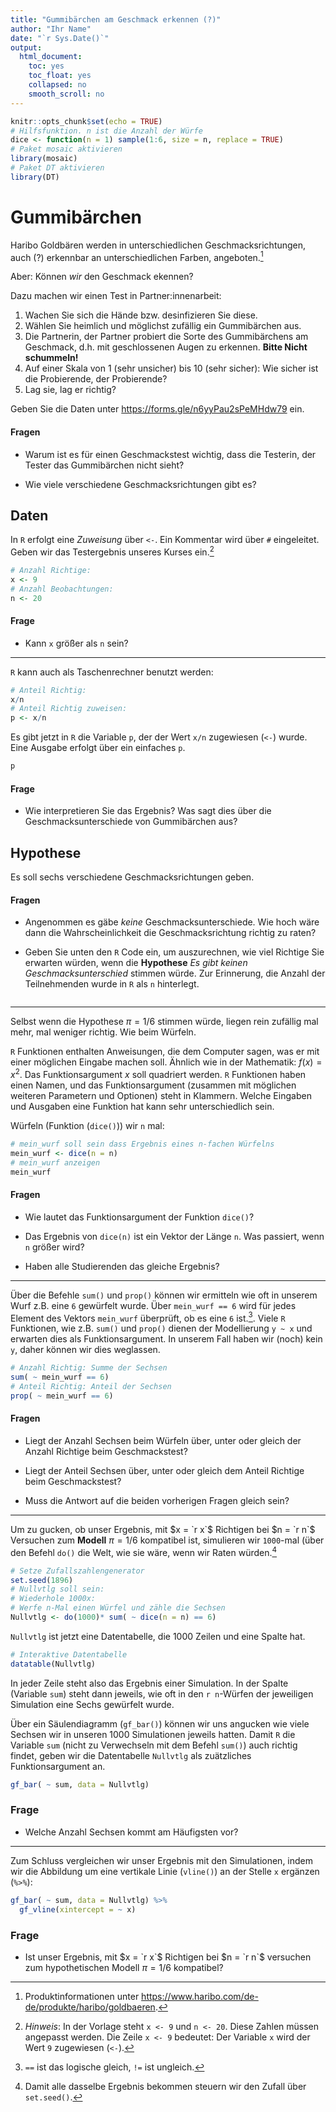 ```yaml
---
title: "Gummibärchen am Geschmack erkennen (?)"
author: "Ihr Name"
date: "`r Sys.Date()`"
output:
  html_document:
    toc: yes
    toc_float: yes
    collapsed: no
    smooth_scroll: no
---
```


```r
knitr::opts_chunk$set(echo = TRUE)
# Hilfsfunktion. n ist die Anzahl der Würfe
dice <- function(n = 1) sample(1:6, size = n, replace = TRUE)
# Paket mosaic aktivieren
library(mosaic)
# Paket DT aktivieren
library(DT)
```

# Gummibärchen

Haribo Goldbären werden in unterschiedlichen Geschmacksrichtungen, auch (?) erkennbar an unterschiedlichen Farben, angeboten.^[Produktinformationen unter [https://www.haribo.com/de-de/produkte/haribo/goldbaeren](https://www.haribo.com/de-de/produkte/haribo/goldbaeren).] 

Aber: Können *wir* den Geschmack ekennen?

Dazu machen wir einen Test in Partner:innenarbeit:

1. Wachen Sie sich die Hände bzw. desinfizieren Sie diese.
2. Wählen Sie heimlich und möglichst zufällig ein Gummibärchen aus.
3. Die Partnerin, der Partner probiert die Sorte des Gummibärchens am Geschmack, d.h. mit geschlossenen Augen zu erkennen. **Bitte Nicht schummeln!**
4. Auf einer Skala von 1 (sehr unsicher) bis 10 (sehr sicher): Wie sicher ist die Probierende, der Probierende?
5. Lag sie, lag er richtig?

Geben Sie die Daten unter [https://forms.gle/n6yyPau2sPeMHdw79](https://forms.gle/n6yyPau2sPeMHdw79) ein. 

#### Fragen

- Warum ist es für einen Geschmackstest wichtig, dass die Testerin, der Tester das Gummibärchen nicht sieht?

- Wie viele verschiedene Geschmacksrichtungen gibt es?

## Daten

In `R` erfolgt eine *Zuweisung* über `<-`. Ein Kommentar wird über `#` eingeleitet. Geben wir das Testergebnis unseres Kurses ein.^[*Hinweis*: In der Vorlage steht `x <- 9` und `n <- 20`. Diese Zahlen müssen angepasst werden. Die Zeile `x <- 9` bedeutet: Der Variable `x` wird der Wert `9` zugewiesen (`<-`).]

```r
# Anzahl Richtige:
x <- 9
# Anzahl Beobachtungen:
n <- 20
```

#### Frage

- Kann `x` größer als `n` sein?

***

`R` kann auch als Taschenrechner benutzt werden:

```r
# Anteil Richtig:
x/n
# Anteil Richtig zuweisen:
p <- x/n
```

Es gibt jetzt in `R` die Variable `p`, der der Wert `x/n` zugewiesen (`<-`) wurde. Eine Ausgabe erfolgt über ein einfaches `p`.

```r
p
```


#### Frage

- Wie interpretieren Sie das Ergebnis? Was sagt dies über die Geschmacksunterschiede von Gummibärchen aus?

## Hypothese

Es soll sechs verschiedene Geschmacksrichtungen geben.

#### Fragen

- Angenommen es gäbe *keine* Geschmacksunterschiede. Wie hoch wäre dann die Wahrscheinlichkeit die Geschmacksrichtung richtig zu raten?

- Geben Sie unten den `R` Code ein, um auszurechnen, wie viel Richtige Sie erwarten würden, wenn die **Hypothese** *Es gibt keinen Geschmacksunterschied* stimmen würde. Zur Erinnerung, die Anzahl der Teilnehmenden wurde in `R` als `n` hinterlegt.

```r

```

***

Selbst wenn die Hypothese $\pi = 1/6$ stimmen würde, liegen rein zufällig mal mehr, mal weniger richtig. Wie beim Würfeln.

`R` Funktionen enthalten Anweisungen, die dem Computer sagen, was er mit einer möglichen Eingabe machen soll. Ähnlich wie in der Mathematik: $f(x)=x^2$. Das Funktionsargument $x$ soll quadriert werden. `R` Funktionen haben einen Namen, und das Funktionsargument (zusammen mit möglichen weiteren Parametern und Optionen) steht in Klammern. Welche Eingaben und Ausgaben eine Funktion hat kann sehr unterschiedlich sein.

Würfeln (Funktion (`dice()`)) wir `n` mal:

```r
# mein_wurf soll sein dass Ergebnis eines n-fachen Würfelns
mein_wurf <- dice(n = n)
# mein_wurf anzeigen
mein_wurf
```

#### Fragen

- Wie lautet das Funktionsargument der Funktion `dice()`?

- Das Ergebnis von `dice(n)` ist ein Vektor der Länge `n`. Was passiert, wenn `n` größer wird?

- Haben alle Studierenden das gleiche Ergebnis?

***

Über die Befehle `sum()` und `prop()` können wir ermitteln wie oft in unserem Wurf z.B. eine `6` gewürfelt wurde. Über `mein_wurf == 6` wird für jedes Element des Vektors `mein_wurf` überprüft, ob es eine `6` ist.^[`==` ist das logische gleich, `!=` ist ungleich.]. Viele `R` Funktionen, wie z.B. `sum()` und `prop()` dienen der Modellierung `y ~ x` und erwarten dies als Funktionsargument. In unserem Fall haben wir (noch) kein `y`, daher können wir dies weglassen.

```r
# Anzahl Richtig: Summe der Sechsen 
sum( ~ mein_wurf == 6)
# Anteil Richtig: Anteil der Sechsen 
prop( ~ mein_wurf == 6)
```

#### Fragen

- Liegt der Anzahl Sechsen beim Würfeln über, unter oder gleich der Anzahl Richtige beim Geschmackstest?

- Liegt der Anteil Sechsen über, unter oder gleich dem Anteil Richtige beim Geschmackstest?

- Muss die Antwort auf die beiden vorherigen Fragen gleich sein?

***

Um zu gucken, ob unser Ergebnis, mit $x = `r x`$ Richtigen bei $n = `r n`$ Versuchen zum **Modell** $\pi=1/6$ kompatibel ist, simulieren wir `1000`-mal (über den Befehl `do()` die Welt, wie sie wäre, wenn wir Raten würden.^[Damit alle dasselbe Ergebnis bekommen steuern wir den Zufall über `set.seed()`.]

```r
# Setze Zufallszahlengenerator
set.seed(1896)
# Nullvtlg soll sein: 
# Wiederhole 1000x: 
# Werfe n-Mal einen Würfel und zähle die Sechsen
Nullvtlg <- do(1000)* sum( ~ dice(n = n) == 6)
```

`Nullvtlg` ist jetzt eine Datentabelle, die 1000 Zeilen und eine Spalte hat.

```r
# Interaktive Datentabelle
datatable(Nullvtlg)
```

In jeder Zeile steht also das Ergebnis einer Simulation. In der Spalte (Variable `sum`) steht dann jeweils, wie oft in den `r n`-Würfen der jeweiligen Simulation eine Sechs gewürfelt wurde. 

Über ein Säulendiagramm (`gf_bar()`) können wir uns angucken wie viele Sechsen wir in unseren 1000 Simulationen jeweils hatten. Damit `R` die Variable `sum` (nicht zu Verwechseln mit dem Befehl `sum()`) auch richtig findet, geben wir die Datentabelle `Nullvtlg` als zuätzliches Funktionsargument an.

```r
gf_bar( ~ sum, data = Nullvtlg)
```

### Frage

- Welche Anzahl Sechsen kommt am Häufigsten vor?

***

Zum Schluss vergleichen wir unser Ergebnis mit den Simulationen, indem wir die Abbildung um eine vertikale Linie (`vline()`) an der Stelle `x` ergänzen (`%>%`):

```r
gf_bar( ~ sum, data = Nullvtlg) %>%
  gf_vline(xintercept = ~ x)
```

### Frage

- Ist unser Ergebnis, mit $x = `r x`$ Richtigen bei $n = `r n`$ versuchen zum hypothetischen Modell $\pi=1/6$ kompatibel?

